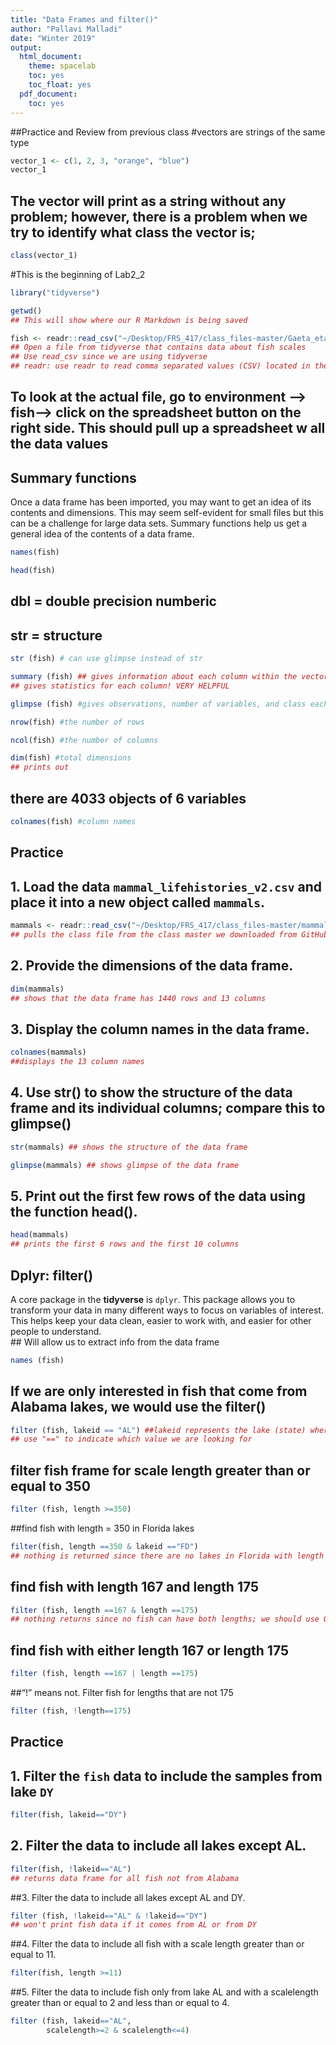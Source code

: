 ```yaml
---
title: "Data Frames and filter()"
author: "Pallavi Malladi"
date: "Winter 2019"
output:
  html_document:
    theme: spacelab
    toc: yes
    toc_float: yes
  pdf_document:
    toc: yes
---
```

##Practice and Review from previous class
#vectors are strings of the same type
```r
vector_1 <- c(1, 2, 3, "orange", "blue")
vector_1
```
## The vector will print as a string without any problem; however, there is a problem when we try to identify what class the vector is;
```r
class(vector_1)
```

#This is the beginning of Lab2_2
```r
library("tidyverse")
```
```r
getwd()
## This will show where our R Markdown is being saved
```
```r
fish <- readr::read_csv("~/Desktop/FRS_417/class_files-master/Gaeta_etal_CLC_data.csv")
## Open a file from tidyverse that contains data about fish scales
## Use read_csv since we are using tidyverse
## readr: use readr to read comma separated values (CSV) located in the specified directory where class file master is located
```
## To look at the actual file, go to environment --> fish--> click on the spreadsheet button on the right side. This should pull up a spreadsheet w all the data values

## Summary functions
Once a data frame has been imported, you may want to get an idea of its contents and dimensions. This may seem self-evident for small files but this can be a challenge for large data sets. Summary functions help us get a general idea of the contents of a data frame.
```r
names(fish)
```

```r
head(fish)
```
## dbl = double precision numberic

## str = structure
```r
str (fish) # can use glimpse instead of str
```

```r
summary (fish) ## gives information about each column within the vector
## gives statistics for each column! VERY HELPFUL
```

```r
glimpse (fish) #gives observations, number of variables, and class each value belongs to
```


```r
nrow(fish) #the number of rows
```

```r
ncol(fish) #the number of columns
```

```r
dim(fish) #total dimensions
## prints out 
```
## there are 4033 objects of 6 variables

```r
colnames(fish) #column names
```

## Practice
## 1. Load the data `mammal_lifehistories_v2.csv` and place it into a new object called `mammals`.
```r
mammals <- readr::read_csv("~/Desktop/FRS_417/class_files-master/mammal_lifehistories_v2.csv")
## pulls the class file from the class master we downloaded from GitHub
```

## 2. Provide the dimensions of the data frame.
```r
dim(mammals)
## shows that the data frame has 1440 rows and 13 columns
```

## 3. Display the column names in the data frame. 
```r
colnames(mammals) 
##displays the 13 column names
```

## 4. Use str() to show the structure of the data frame and its individual columns; compare this to glimpse()
```r
str(mammals) ## shows the structure of the data frame
```
```r
glimpse(mammals) ## shows glimpse of the data frame
```

## 5. Print out the first few rows of the data using the function head(). 
```r
head(mammals) 
## prints the first 6 rows and the first 10 columns
```

## Dplyr: filter()
A core package in the **tidyverse** is `dplyr`. This package allows you to transform your data in many different ways to focus on variables of interest. This helps keep your data clean, easier to work with, and easier for other people to understand.  
## Will allow us to extract info from the data frame
```r
names (fish)
```

## If we are only interested in fish that come from Alabama lakes, we would use the filter()
```r
filter (fish, lakeid == "AL") ##lakeid represents the lake (state) where the fish is found
## use "==" to indicate which value we are looking for
```

## filter fish frame for scale length greater than or equal to 350
```r
filter (fish, length >=350)
```

##find fish with length = 350 in Florida lakes
```r
filter(fish, length ==350 & lakeid =="FD")
## nothing is returned since there are no lakes in Florida with length of 350
```

## find fish with length 167 and length 175
```r
filter (fish, length ==167 & length ==175)
## nothing returns since no fish can have both lengths; we should use OR (|) command instead
```

## find fish with either length 167 or length 175
```r
filter (fish, length ==167 | length ==175)
```

##"!" means not. Filter fish for lengths that are not 175
```r
filter (fish, !length==175)
```

## Practice
## 1. Filter the `fish` data to include the samples from lake `DY`
```r
filter(fish, lakeid=="DY")
```

## 2. Filter the data to include all lakes except AL.
```r
filter(fish, !lakeid=="AL")
## returns data frame for all fish not from Alabama
```

##3. Filter the data to include all lakes except AL and DY.
```r
filter (fish, !lakeid=="AL" & !lakeid=="DY")
## won't print fish data if it comes from AL or from DY
```

##4. Filter the data to include all fish with a scale length greater than or equal to 11.
```r
filter(fish, length >=11)
```

##5. Filter the data to include fish only from lake AL and with a scalelength greater than or equal to 2 and less than or equal to 4.
```r
filter (fish, lakeid=="AL",
        scalelength>=2 & scalelength<=4)
```

